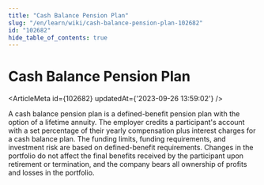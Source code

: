 ```yaml
---
title: "Cash Balance Pension Plan"
slug: "/en/learn/wiki/cash-balance-pension-plan-102682"
id: "102682"
hide_table_of_contents: true
---
```



# Cash Balance Pension Plan

<ArticleMeta id={102682} updatedAt={'2023-09-26 13:59:02'} />
<div className='border-solid border-b border-t-0 my-4 border-[var(--ifm-color-gray-300)]' />

A cash balance pension plan is a defined-benefit pension plan with the option of a lifetime annuity. The employer credits a participant's account with a set percentage of their yearly compensation plus interest charges for a cash balance plan. The funding limits, funding requirements, and investment risk are based on defined-benefit requirements. Changes in the portfolio do not affect the final benefits received by the participant upon retirement or termination, and the company bears all ownership of profits and losses in the portfolio.
